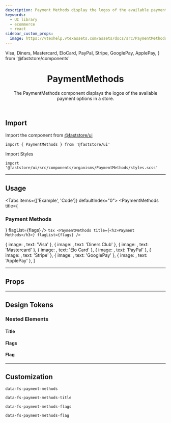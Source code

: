 ```yaml
---
description: Payment Methods display the logos of the available payment options in a store.
keywords:
  - UI library
  - ecommerce
  - react
sidebar_custom_props:
  image: https://vtexhelp.vtexassets.com/assets/docs/src/PaymentMethods___b0f344b254360daa53406cd631887adf.png
---
```


  Visa,
  Diners,
  Mastercard,
  EloCard,
  PayPal,
  Stripe,
  GooglePay,
  ApplePay,
} from '@faststore/components'

<header>

# PaymentMethods

The PaymentMethods component displays the logos of the available payment options in a store.

</header>

## Import

Import the component from [@faststore/ui](/../components)

```tsx
import { PaymentMethods } from '@faststore/ui'
```

Import Styles

```tsx
import '@faststore/ui/src/components/organisms/PaymentMethods/styles.scss'
```

---

## Usage

<Tabs items={['Example', 'Code']} defaultIndex="0">
  <Tab>
    <OverviewSection>
      <PaymentMethods title={<h3>Payment Methods</h3>} flagList={flags} />
    </OverviewSection>
  </Tab>
  <Tab>
    ```tsx
    <PaymentMethods title={<h3>Payment Methods</h3>} flagList={flags} />
    ```
  </Tab>
</Tabs>

  { image: <Visa />, text: 'Visa' },
  { image: <Diners />, text: 'Diners Club' },
  { image: <Mastercard />, text: 'Mastercard' },
  { image: <EloCard />, text: 'Elo Card' },
  { image: <PayPal />, text: 'PayPal' },
  { image: <Stripe />, text: 'Stripe' },
  { image: <GooglePay />, text: 'GooglePay' },
  { image: <ApplePay />, text: 'ApplePay' },
]

---

## Props

<PropsSection name="PaymentMethods" />

---

## Design Tokens

### Nested Elements

#### Title

<TokenTable>
  <TokenRow
    token="--fs-payment-methods-title-size"
    value="var(--fs-text-size-body)"
  />
  <TokenRow
    token="--fs-payment-methods-title-weight"
    value="var(--fs-text-weight-bold)"
  />
  <TokenRow token="--fs-payment-methods-title-line-height" value="1.25" />
</TokenTable>

#### Flags

<TokenTable>
  <TokenRow
    token="--fs-payment-methods-flags-row-gap"
    value="var(--fs-spacing-1)"
  />
  <TokenRow
    token="--fs-payment-methods-flags-margin-top"
    value="var(--fs-spacing-3)"
  />
</TokenTable>

#### Flag

<TokenTable>
  <TokenRow token="--fs-payment-methods-flag-width" value="2.125rem" />
  <TokenRow
    token="--fs-payment-methods-flag-border-width"
    value="var(--fs-border-width)"
  />
  <TokenRow
    token="--fs-payment-methods-flag-border-color"
    value="var(--fs-color-neutral-3)"
    isColor
  />
  <TokenRow
    token="--fs-payment-methods-flag-border-radius"
    value="var(--fs-border-radius-small)"
  />
</TokenTable>

---

## Customization

`data-fs-payment-methods`

`data-fs-payment-methods-title`

`data-fs-payment-methods-flags`

`data-fs-payment-methods-flag`
